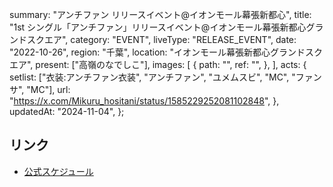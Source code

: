   summary: "アンチファン リリースイベント@イオンモール幕張新都心",
  title: "1st シングル「アンチファン」リリースイベント@イオンモール幕張新都心グランドスクエア",
  category: "EVENT",
  liveType: "RELEASE_EVENT",
  date: "2022-10-26",
  region: "千葉",
  location: "イオンモール幕張新都心グランドスクエア",
  present: ["高嶺のなでしこ"],
  images: [
    {
      path: "",
      ref: "",
    },
  ],
  acts: {
    setlist: ["衣装:アンチファン衣装", "アンチファン", "ユメムスビ", "MC", "ファンサ", "MC"],
    url: "https://x.com/Mikuru_hositani/status/1585229252081102848",
  },
  updatedAt: "2024-11-04",
};

## リンク

- [公式スケジュール](https://takanenonadeshiko.jp/?p=520)
